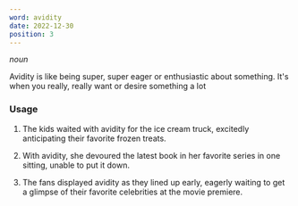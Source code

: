 ```yaml
---
word: avidity
date: 2022-12-30
position: 3
---
```


*noun*


Avidity is like being super, super eager or enthusiastic about something. It's when you really, really want or desire something a lot


<TextToSpeech text='avidity' />

### Usage

1. The kids waited with avidity for the ice cream truck, excitedly anticipating their favorite frozen treats.

2. With avidity, she devoured the latest book in her favorite series in one sitting, unable to put it down.

3. The fans displayed avidity as they lined up early, eagerly waiting to get a glimpse of their favorite celebrities at the movie premiere.